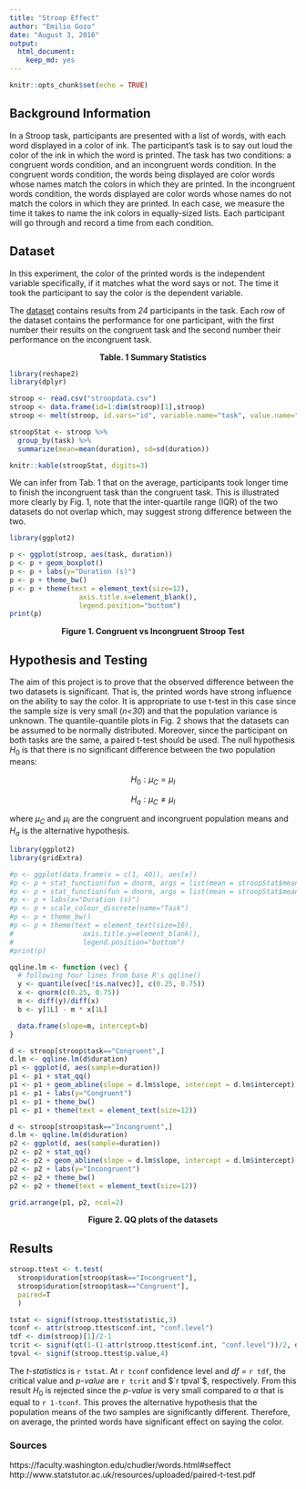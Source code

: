 ---
title: "Stroop Effect"
author: "Emilio Gozo"
date: "August 3, 2016"
output:
  html_document:
    keep_md: yes
---

```{r setup, include=FALSE}
knitr::opts_chunk$set(echo = TRUE)
```

## Background Information

In a Stroop task, participants are presented with a list of words, with each word displayed in a color of ink. The participant's task is to say out loud the color of the ink in which the word is printed. The task has two conditions: a congruent words condition, and an incongruent words condition. In the congruent words condition, the words being displayed are color words whose names match the colors in which they are printed. In the incongruent words condition, the words displayed are color words whose names do not match the colors in which they are printed. In each case, we measure the time it takes to name the ink colors in equally-sized lists. Each participant will go through and record a time from each condition.

## Dataset
In this experiment, the color of the printed words is the independent variable specifically, if it matches what the word says or not. The time it took the participant to say the color is the dependent variable.

The [dataset](https://www.google.com/url?q=https://drive.google.com/file/d/0B9Yf01UaIbUgQXpYb2NhZ29yX1U/view?usp%3Dsharing&sa=D&ust=1470121605931000&usg=AFQjCNGXGWmDkxvFjhd4PGaEq_Txhec2lw) contains results from *24* participants in the task. Each row of the dataset contains the performance for one participant, with the first number their results on the congruent task and the second number their performance on the incongruent task.

<center>**Table. 1 Summary Statistics**</center>
```{r summarystats, echo=FALSE, message=FALSE}
library(reshape2)
library(dplyr)

stroop <- read.csv("stroopdata.csv")
stroop <- data.frame(id=1:dim(stroop)[1],stroop)
stroop <- melt(stroop, id.vars="id", variable.name="task", value.name="duration")

stroopStat <- stroop %>%
  group_by(task) %>%
  summarize(mean=mean(duration), sd=sd(duration))

knitr::kable(stroopStat, digits=3)
```

We can infer from Tab. 1 that on the average, participants took longer time to finish the incongruent task than the congruent task. This is illustrated more clearly by Fig. 1, note that the inter-quartile range (IQR) of the two datasets do not overlap which, may suggest strong difference between the two.

```{r plot1, fig.width=3, fig.height=2.2, fig.align='center', echo=FALSE}
library(ggplot2)

p <- ggplot(stroop, aes(task, duration))
p <- p + geom_boxplot()
p <- p + labs(y="Duration (s)")
p <- p + theme_bw()
p <- p + theme(text = element_text(size=12),
                 axis.title.x=element_blank(),
                 legend.position="bottom")
print(p)
```
<center>**Figure 1. Congruent vs Incongruent Stroop Test**</center>

## Hypothesis and Testing
The aim of this project is to prove that the observed difference between the two datasets is significant. That is, the printed words have strong influence on the ability to say the color. It is appropriate to use t-test in this case since the sample size is very small (*n<30*) and that the population variance is unknown. The quantile-quantile plots in Fig. 2 shows that the datasets can be assumed to be normally distributed. Moreover, since the participant on both tasks are the same, a paired t-test should be used. The null hypothesis $H_0$ is that there is no significant difference between the two population means:

$$H_0: \mu_C = \mu_I$$

$$H_a: \mu_C \neq \mu_I$$

where $\mu_C$ and $\mu_I$ are the congruent and incongruent population means and $H_a$ is the alternative hypothesis.


```{r plot2, fig.width=5, fig.height=2.5, fig.align='center', echo=FALSE, message=FALSE}
library(ggplot2)
library(gridExtra)

#p <- ggplot(data.frame(x = c(1, 40)), aes(x))
#p <- p + stat_function(fun = dnorm, args = list(mean = stroopStat$mean[1], sd = #stroopStat$sd[1]), aes(col="Congruent"), lwd=1.2)
#p <- p + stat_function(fun = dnorm, args = list(mean = stroopStat$mean[2], sd = #stroopStat$sd[2]), aes(col="Incongruent"), lwd=1.2)
#p <- p + labs(x="Duration (s)")
#p <- p + scale_colour_discrete(name="Task")
#p <- p + theme_bw()
#p <- p + theme(text = element_text(size=16),
#                 axis.title.y=element_blank(),
#                 legend.position="bottom")
#print(p)

qqline.lm <- function (vec) {
  # following four lines from base R's qqline()
  y <- quantile(vec[!is.na(vec)], c(0.25, 0.75))
  x <- qnorm(c(0.25, 0.75))
  m <- diff(y)/diff(x)
  b <- y[1L] - m * x[1L]

  data.frame(slope=m, intercept=b)
}

d <- stroop[stroop$task=="Congruent",]
d.lm <- qqline.lm(d$duration)
p1 <- ggplot(d, aes(sample=duration))
p1 <- p1 + stat_qq()
p1 <- p1 + geom_abline(slope = d.lm$slope, intercept = d.lm$intercept)
p1 <- p1 + labs(y="Congruent")
p1 <- p1 + theme_bw()
p1 <- p1 + theme(text = element_text(size=12))

d <- stroop[stroop$task=="Incongruent",]
d.lm <- qqline.lm(d$duration)
p2 <- ggplot(d, aes(sample=duration))
p2 <- p2 + stat_qq()
p2 <- p2 + geom_abline(slope = d.lm$slope, intercept = d.lm$intercept)
p2 <- p2 + labs(y="Incongruent")
p2 <- p2 + theme_bw()
p2 <- p2 + theme(text = element_text(size=12))

grid.arrange(p1, p2, ncol=2)
```
<center>**Figure 2. QQ plots of the datasets**</center>


## Results

```{r ttest, echo=FALSE}
stroop.ttest <- t.test(
  stroop$duration[stroop$task=="Incongruent"],
  stroop$duration[stroop$task=="Congruent"],
  paired=T
  )

tstat <- signif(stroop.ttest$statistic,3)
tconf <- attr(stroop.ttest$conf.int, "conf.level")
tdf <- dim(stroop)[1]/2-1
tcrit <- signif(qt(1-(1-attr(stroop.ttest$conf.int, "conf.level"))/2, dim(stroop)[1]/2-1),3)
tpval <- signif(stroop.ttest$p.value,4)
```

The *t-statistics* is `r tstat`. At `r tconf` confidence level and *df =* `r tdf`, the critical value and *p-value* are `r tcrit` and $`r tpval`$, respectively. From this result $H_0$ is rejected since the *p-value* is very small compared to $\alpha$ that is equal to `r 1-tconf`. This proves the alternative hypothesis that the population means of the two samples are significantly different. Therefore, on average, the printed words have significant effect on saying the color.


### Sources
https://faculty.washington.edu/chudler/words.html#seffect  
http://www.statstutor.ac.uk/resources/uploaded/paired-t-test.pdf